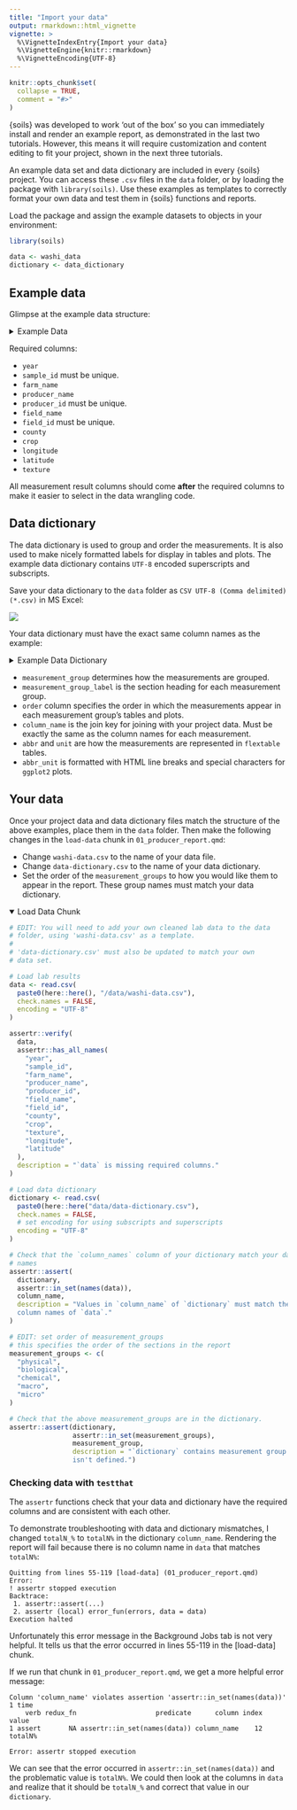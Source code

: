 ```yaml
---
title: "Import your data"
output: rmarkdown::html_vignette
vignette: >
  %\VignetteIndexEntry{Import your data}
  %\VignetteEngine{knitr::rmarkdown}
  %\VignetteEncoding{UTF-8}
---
```


```r
knitr::opts_chunk$set(
  collapse = TRUE,
  comment = "#>"
)
```

{soils} was developed to work 'out of the box' so you can immediately install
and render an example report, as demonstrated in the last two tutorials.
However, this means it will require customization and content editing to fit
your project, shown in the next three tutorials.

An example data set and data dictionary are included in every {soils} project.
You can access these `.csv` files in the `data` folder, or by loading the
package with `library(soils)`. Use these examples as templates to correctly
format your own data and test them in {soils} functions and reports.

Load the package and assign the example datasets to objects in your environment:

```r
library(soils)

data <- washi_data
dictionary <- data_dictionary
```

## Example data

Glimpse at the example data structure:

<details closed>

<summary>Example Data</summary>

```r
dplyr::glimpse(data)
```

</details>

Required columns:

-   `year`
-   `sample_id` must be unique.
-   `farm_name`
-   `producer_name`
-   `producer_id` must be unique.
-   `field_name`
-   `field_id` must be unique.
-   `county`
-   `crop`
-   `longitude`
-   `latitude`
-   `texture`

All measurement result columns should come **after** the required columns to
make it easier to select in the data wrangling code.

## Data dictionary

The data dictionary is used to group and order the measurements. It is also used
to make nicely formatted labels for display in tables and plots. The example
data dictionary contains `UTF-8` encoded superscripts and subscripts.

Save your data dictionary to the `data` folder as
`CSV UTF-8 (Comma delimited) (*.csv)` in MS Excel:

![](../man/figures/utf-8.png){fig-alt="Data dictionary is saved as CSV UTF-8 (Comma delimited) (*.csv) in MS Excel."}

Your data dictionary must have the exact same column names as the example:

<details closed>

<summary>Example Data Dictionary</summary>

```r
dplyr::glimpse(dictionary)
```

</details>

-   `measurement_group` determines how the measurements are grouped.
-   `measurement_group_label` is the section heading for each measurement group.
-   `order` column specifies the order in which the measurements appear in each
    measurement group's tables and plots.
-   `column_name` is the join key for joining with your project data. Must be
    exactly the same as the column names for each measurement.
-   `abbr` and `unit` are how the measurements are represented in `flextable`
    tables.
-   `abbr_unit` is formatted with HTML line breaks and special characters for
    `ggplot2` plots.

## Your data

Once your project data and data dictionary files match the structure of the
above examples, place them in the `data` folder. Then make the following changes
in the `load-data` chunk in `01_producer_report.qmd`:

-   Change `washi-data.csv` to the name of your data file.
-   Change `data-dictionary.csv` to the name of your data dictionary.
-   Set the order of the `measurement_groups` to how you would like them to
    appear in the report. These group names must match your data dictionary.

<details open>

<summary>Load Data Chunk</summary>

```r
# EDIT: You will need to add your own cleaned lab data to the data
# folder, using 'washi-data.csv' as a template.
#
# 'data-dictionary.csv' must also be updated to match your own
# data set.

# Load lab results
data <- read.csv(
  paste0(here::here(), "/data/washi-data.csv"),
  check.names = FALSE,
  encoding = "UTF-8"
)

assertr::verify(
  data,
  assertr::has_all_names(
    "year",
    "sample_id",
    "farm_name",
    "producer_name",
    "producer_id",
    "field_name",
    "field_id",
    "county",
    "crop",
    "texture",
    "longitude",
    "latitude"
  ),
  description = "`data` is missing required columns."
)

# Load data dictionary
dictionary <- read.csv(
  paste0(here::here("data/data-dictionary.csv"),
  check.names = FALSE,
  # set encoding for using subscripts and superscripts
  encoding = "UTF-8"
)

# Check that the `column_names` column of your dictionary match your data column
# names
assertr::assert(
  dictionary,
  assertr::in_set(names(data)),
  column_name,
  description = "Values in `column_name` of `dictionary` must match the\\
  column names of `data`."
)

# EDIT: set order of measurement_groups
# this specifies the order of the sections in the report
measurement_groups <- c(
  "physical",
  "biological",
  "chemical",
  "macro",
  "micro"
)

# Check that the above measurement_groups are in the dictionary.
assertr::assert(dictionary, 
                assertr::in_set(measurement_groups),
                measurement_group,
                description = "`dictionary` contains measurement group that\\
                isn't defined.")
```

</details>

### Checking data with `testthat`

The `assertr` functions check that your data and dictionary have the required
columns and are consistent with each other.

To demonstrate troubleshooting with data and dictionary mismatches, I changed
`totalN_%` to `totalN%` in the dictionary `column_name`. Rendering the report
will fail because there is no column name in `data` that matches `totalN%`:

```         
Quitting from lines 55-119 [load-data] (01_producer_report.qmd)
Error:
! assertr stopped execution
Backtrace:
 1. assertr::assert(...)
 2. assertr (local) error_fun(errors, data = data)
Execution halted
```

Unfortunately this error message in the Background Jobs tab is not very helpful.
It tells us that the error occurred in lines 55-119 in the [load-data] chunk.

If we run that chunk in `01_producer_report.qmd`, we get a more helpful error
message:

```         
Column 'column_name' violates assertion 'assertr::in_set(names(data))' 1 time
    verb redux_fn                    predicate      column index   value
1 assert       NA assertr::in_set(names(data)) column_name    12 totalN%

Error: assertr stopped execution
```

We can see that the error occurred in `assertr::in_set(names(data))` and the
problematic value is `totalN%`. We could then look at the columns in `data` and
realize that it should be `totalN_%` and correct that value in our `dictionary`.

